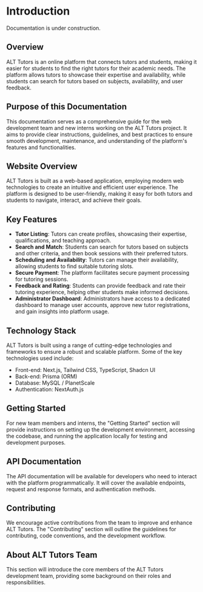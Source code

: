 
# Introduction
 
<Callout type="warning">Documentation is under construction.</Callout>

## Overview

ALT Tutors is an online platform that connects tutors and students, making it easier for students to find the right tutors for their academic needs. The platform allows tutors to showcase their expertise and availability, while students can search for tutors based on subjects, availability, and user feedback.

## Purpose of this Documentation

This documentation serves as a comprehensive guide for the web development team and new interns working on the ALT Tutors project. It aims to provide clear instructions, guidelines, and best practices to ensure smooth development, maintenance, and understanding of the platform's features and functionalities.

## Website Overview

ALT Tutors is built as a web-based application, employing modern web technologies to create an intuitive and efficient user experience. The platform is designed to be user-friendly, making it easy for both tutors and students to navigate, interact, and achieve their goals.

## Key Features

- **Tutor Listing**: Tutors can create profiles, showcasing their expertise, qualifications, and teaching approach.
- **Search and Match**: Students can search for tutors based on subjects and other criteria, and then book sessions with their preferred tutors.
- **Scheduling and Availability**: Tutors can manage their availability, allowing students to find suitable tutoring slots.
- **Secure Payment**: The platform facilitates secure payment processing for tutoring sessions.
- **Feedback and Rating**: Students can provide feedback and rate their tutoring experience, helping other students make informed decisions.
- **Administrator Dashboard**: Administrators have access to a dedicated dashboard to manage user accounts, approve new tutor registrations, and gain insights into platform usage.

## Technology Stack

ALT Tutors is built using a range of cutting-edge technologies and frameworks to ensure a robust and scalable platform. Some of the key technologies used include:

- Front-end: Next.js, Tailwind CSS, TypeScript, Shadcn UI
- Back-end: Prisma (ORM)
- Database: MySQL / PlanetScale
- Authentication: NextAuth.js

## Getting Started

For new team members and interns, the "Getting Started" section will provide instructions on setting up the development environment, accessing the codebase, and running the application locally for testing and development purposes.

## API Documentation

The API documentation will be available for developers who need to interact with the platform programmatically. It will cover the available endpoints, request and response formats, and authentication methods.

## Contributing

We encourage active contributions from the team to improve and enhance ALT Tutors. The "Contributing" section will outline the guidelines for contributing, code conventions, and the development workflow.

## About ALT Tutors Team

This section will introduce the core members of the ALT Tutors development team, providing some background on their roles and responsibilities.
